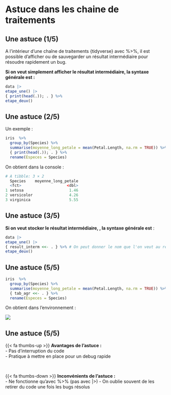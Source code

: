 # Astuce dans les chaine de traitements {.backgroundTitre}

## Une astuce (1/5)

A l'intérieur d'une chaîne de traitements {tidyverse} avec %>%, il est possible d'afficher ou de sauvegarder un résultat intermédiaire pour résoudre rapidement un bug.

**Si on veut simplement afficher le résultat intermédiaire, la syntaxe générale est :**  

```.r
data |>
etape_une() |>
{ print(head(.)); . } %>% 
etape_deux()
```

## Une astuce (2/5)

Un exemple :  

```.r
iris  %>%
  group_by(Species) %>%
  summarise(moyenne_long_petale = mean(Petal.Length, na.rm = TRUE)) %>% 
  { print(head(.)); . } %>% 
  rename(Especes = Species)
```

On obtient dans la console :  

```.r
# A tibble: 3 × 2
  Species    moyenne_long_petale
  <fct>                    <dbl>
1 setosa                    1.46
2 versicolor                4.26
3 virginica                 5.55
```


## Une astuce (3/5)

**Si on veut stocker le résultat intermédiaire, , la syntaxe générale est**  :

```.r
data |>
etape_une() |>
{ result_interm <<- . } %>% # On peut donner le nom que l'on veut au résultat intermédiaire
etape_deux()
```


## Une astuce (5/5)

```.r
iris  %>%
  group_by(Species) %>%
  summarise(moyenne_long_petale = mean(Petal.Length, na.rm = TRUE)) %>% 
  { tab_agr <<- . } %>% 
  rename(Especes = Species)
```

On obtient dans l'environnement :  

![](img/tab_agr.png){fig-align="center"}  


## Une astuce (5/5)

{{< fa thumbs-up >}} **Avantages de l'astuce :**  
- Pas d'interruption du code  
- Pratique à mettre en place pour un debug rapide    

<br>

{{< fa thumbs-down >}} **Inconvénients de l'astuce :**  
- Ne fonctionne qu'avec %>% (pas avec |>) 
- On oublie souvent de les retirer du code une fois les bugs résolus



